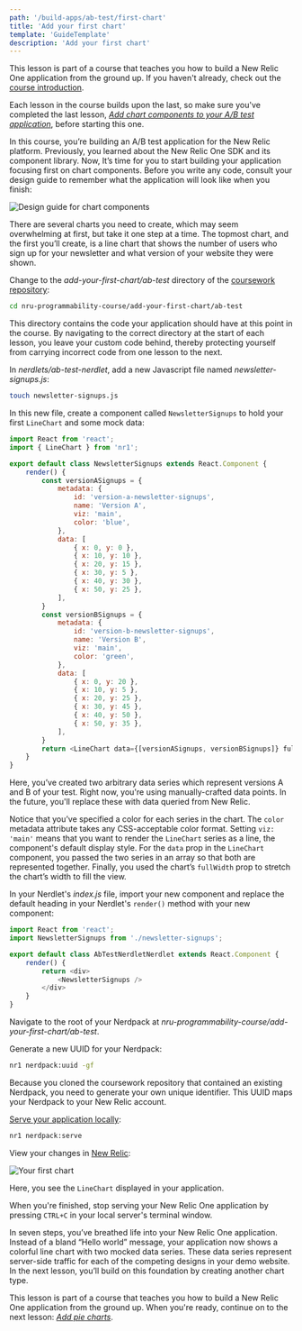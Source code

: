 ```yaml
---
path: '/build-apps/ab-test/first-chart'
title: 'Add your first chart'
template: 'GuideTemplate'
description: 'Add your first chart'
---
```


<HideWhenEmbedded>

<Callout variant="course">

This lesson is part of a course that teaches you how to build a New Relic One application from the ground up. If you haven't already, check out the [course introduction](/ab-test).

Each lesson in the course builds upon the last, so make sure you've completed the last lesson, [_Add chart components to your A/B test application_](/build-apps/ab-test/add-charts), before starting this one.

</Callout>

</HideWhenEmbedded>

In this course, you’re building an A/B test application for the New Relic platform. Previously, you learned about the New Relic One SDK and its component library. Now, It’s time for you to start building your application focusing first on chart components. Before you write any code, consult your design guide to remember what the application will look like when you finish:

![Design guide for chart components](../../../images/ab-test/charts-design-guide.png)

There are several charts you need to create, which may seem overwhelming at first, but take it one step at a time. The topmost chart, and the first you’ll create, is a line chart that shows the number of users who sign up for your newsletter and what version of your website they were shown.

<Steps>

<Step>

Change to the _add-your-first-chart/ab-test_ directory of the [coursework repository](https://github.com/newrelic-experimental/nru-programmability-course):

```sh
cd nru-programmability-course/add-your-first-chart/ab-test
```

This directory contains the code your application should have at this point in the course. By navigating to the correct directory at the start of each lesson, you leave your custom code behind, thereby protecting yourself from carrying incorrect code from one lesson to the next.

</Step>

<Step>

In _nerdlets/ab-test-nerdlet_, add a new Javascript file named _newsletter-signups.js_:

```sh
touch newsletter-signups.js
```

</Step>

<Step>

In this new file, create a component called `NewsletterSignups` to hold your first `LineChart` and some mock data:

```js fileName=nerdlets/ab-test-nerdlet/newsletter-signups.js
import React from 'react';
import { LineChart } from 'nr1';

export default class NewsletterSignups extends React.Component {
    render() {
        const versionASignups = {
            metadata: {
                id: 'version-a-newsletter-signups',
                name: 'Version A',
                viz: 'main',
                color: 'blue',
            },
            data: [
                { x: 0, y: 0 },
                { x: 10, y: 10 },
                { x: 20, y: 15 },
                { x: 30, y: 5 },
                { x: 40, y: 30 },
                { x: 50, y: 25 },
            ],
        }
        const versionBSignups = {
            metadata: {
                id: 'version-b-newsletter-signups',
                name: 'Version B',
                viz: 'main',
                color: 'green',
            },
            data: [
                { x: 0, y: 20 },
                { x: 10, y: 5 },
                { x: 20, y: 25 },
                { x: 30, y: 45 },
                { x: 40, y: 50 },
                { x: 50, y: 35 },
            ],
        }
        return <LineChart data={[versionASignups, versionBSignups]} fullWidth />
    }
}
```

Here, you’ve created two arbitrary data series which represent versions A and B of your test. Right now, you're using manually-crafted data points. In the future, you'll replace these with data queried from New Relic.

Notice that you’ve specified a color for each series in the chart. The `color` metadata attribute takes any CSS-acceptable color format. Setting `viz: 'main'` means that you want to render the `LineChart` series as a line, the component's default display style. For the `data` prop in the `LineChart` component, you passed the two series in an array so that both are represented together. Finally, you used the chart’s `fullWidth` prop to stretch the chart’s width to fill the view.

</Step>

<Step>

In your Nerdlet's _index.js_ file, import your new component and replace the default heading in your Nerdlet's `render()` method with your new component:

```js fileName=nerdlets/ab-test-nerdlet/index.js lineHighlight=2,6-8
import React from 'react';
import NewsletterSignups from './newsletter-signups';

export default class AbTestNerdletNerdlet extends React.Component {
    render() {
        return <div>
            <NewsletterSignups />
        </div>
    }
}
```

</Step>

<Step>

Navigate to the root of your Nerdpack at _nru-programmability-course/add-your-first-chart/ab-test_.

</Step>

<Step>

Generate a new UUID for your Nerdpack:

```sh
nr1 nerdpack:uuid -gf
```

Because you cloned the coursework repository that contained an existing Nerdpack, you need to generate your own unique identifier. This UUID maps your Nerdpack to your New Relic account.

</Step>

<Step>

[Serve your application locally](/build-apps/publish-deploy/serve):

```sh
nr1 nerdpack:serve
```

</Step>

<Step>

View your changes in [New Relic](https://one.newrelic.com?nerdpacks=local):

![Your first chart](../../../images/ab-test/first-chart.png)

Here, you see the `LineChart` displayed in your application.

When you're finished, stop serving your New Relic One application by pressing `CTRL+C` in your local server's terminal window.

</Step>

</Steps>

In seven steps, you’ve breathed life into your New Relic One application. Instead of a bland “Hello world” message, your application now shows a colorful line chart with two mocked data series. These data series represent server-side traffic for each of the competing designs in your demo website. In the next lesson, you’ll build on this foundation by creating another chart type.

<HideWhenEmbedded>

<Callout variant="course">

This lesson is part of a course that teaches you how to build a New Relic One application from the ground up. When you're ready, continue on to the next lesson: [_Add pie charts_](/build-apps/ab-test/pie-charts).

</Callout>

</HideWhenEmbedded>
